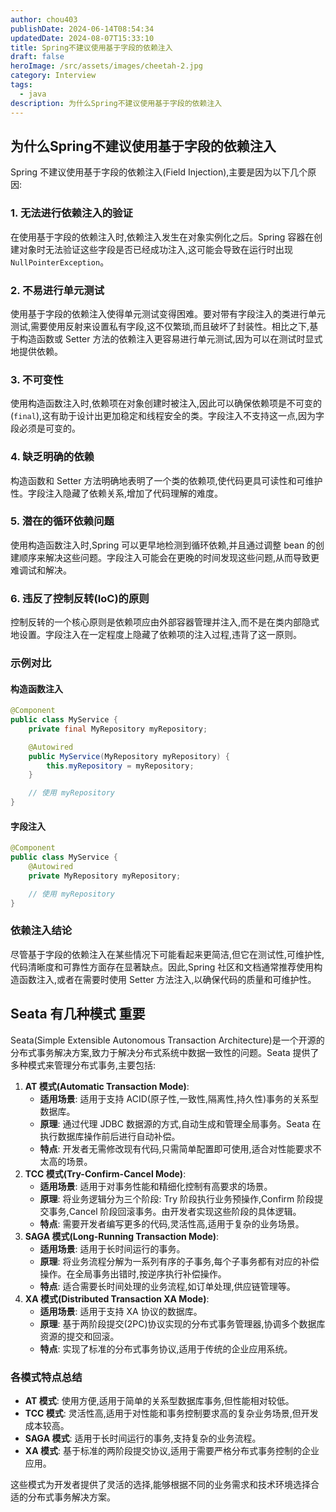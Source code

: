 ```yaml
---
author: chou403
publishDate: 2024-06-14T08:54:34
updatedDate: 2024-08-07T15:33:10
title: Spring不建议使用基于字段的依赖注入
draft: false
heroImage: /src/assets/images/cheetah-2.jpg
category: Interview
tags:
  - java
description: 为什么Spring不建议使用基于字段的依赖注入
---
```


## 为什么Spring不建议使用基于字段的依赖注入

Spring 不建议使用基于字段的依赖注入(Field Injection),主要是因为以下几个原因:

### 1. **无法进行依赖注入的验证**

在使用基于字段的依赖注入时,依赖注入发生在对象实例化之后。Spring 容器在创建对象时无法验证这些字段是否已经成功注入,这可能会导致在运行时出现 `NullPointerException`。

### 2. **不易进行单元测试**

使用基于字段的依赖注入使得单元测试变得困难。要对带有字段注入的类进行单元测试,需要使用反射来设置私有字段,这不仅繁琐,而且破坏了封装性。相比之下,基于构造函数或 Setter 方法的依赖注入更容易进行单元测试,因为可以在测试时显式地提供依赖。

### 3. **不可变性**

使用构造函数注入时,依赖项在对象创建时被注入,因此可以确保依赖项是不可变的(`final`),这有助于设计出更加稳定和线程安全的类。字段注入不支持这一点,因为字段必须是可变的。

### 4. **缺乏明确的依赖**

构造函数和 Setter 方法明确地表明了一个类的依赖项,使代码更具可读性和可维护性。字段注入隐藏了依赖关系,增加了代码理解的难度。

### 5. **潜在的循环依赖问题**

使用构造函数注入时,Spring 可以更早地检测到循环依赖,并且通过调整 bean 的创建顺序来解决这些问题。字段注入可能会在更晚的时间发现这些问题,从而导致更难调试和解决。

### 6. **违反了控制反转(IoC)的原则**

控制反转的一个核心原则是依赖项应由外部容器管理并注入,而不是在类内部隐式地设置。字段注入在一定程度上隐藏了依赖项的注入过程,违背了这一原则。

### 示例对比

#### 构造函数注入

```java
@Component
public class MyService {
    private final MyRepository myRepository;

    @Autowired
    public MyService(MyRepository myRepository) {
        this.myRepository = myRepository;
    }

    // 使用 myRepository
}
```

#### 字段注入

```java
@Component
public class MyService {
    @Autowired
    private MyRepository myRepository;

    // 使用 myRepository
}
```

### 依赖注入结论

尽管基于字段的依赖注入在某些情况下可能看起来更简洁,但它在测试性,可维护性,代码清晰度和可靠性方面存在显著缺点。因此,Spring 社区和文档通常推荐使用构造函数注入,或者在需要时使用 Setter 方法注入,以确保代码的质量和可维护性。

## Seata 有几种模式 重要

Seata(Simple Extensible Autonomous Transaction Architecture)是一个开源的分布式事务解决方案,致力于解决分布式系统中数据一致性的问题。Seata 提供了多种模式来管理分布式事务,主要包括:

1. **AT 模式(Automatic Transaction Mode)**:
   - **适用场景**: 适用于支持 ACID(原子性,一致性,隔离性,持久性)事务的关系型数据库。
   - **原理**: 通过代理 JDBC 数据源的方式,自动生成和管理全局事务。Seata 在执行数据库操作前后进行自动补偿。
   - **特点**: 开发者无需修改现有代码,只需简单配置即可使用,适合对性能要求不太高的场景。
2. **TCC 模式(Try-Confirm-Cancel Mode)**:
   - **适用场景**: 适用于对事务性能和精细化控制有高要求的场景。
   - **原理**: 将业务逻辑分为三个阶段: Try 阶段执行业务预操作,Confirm 阶段提交事务,Cancel 阶段回滚事务。由开发者实现这些阶段的具体逻辑。
   - **特点**: 需要开发者编写更多的代码,灵活性高,适用于复杂的业务场景。
3. **SAGA 模式(Long-Running Transaction Mode)**:
   - **适用场景**: 适用于长时间运行的事务。
   - **原理**: 将业务流程分解为一系列有序的子事务,每个子事务都有对应的补偿操作。在全局事务出错时,按逆序执行补偿操作。
   - **特点**: 适合需要长时间处理的业务流程,如订单处理,供应链管理等。
4. **XA 模式(Distributed Transaction XA Mode)**:
   - **适用场景**: 适用于支持 XA 协议的数据库。
   - **原理**: 基于两阶段提交(2PC)协议实现的分布式事务管理器,协调多个数据库资源的提交和回滚。
   - **特点**: 实现了标准的分布式事务协议,适用于传统的企业应用系统。

### 各模式特点总结

- **AT 模式**: 使用方便,适用于简单的关系型数据库事务,但性能相对较低。
- **TCC 模式**: 灵活性高,适用于对性能和事务控制要求高的复杂业务场景,但开发成本较高。
- **SAGA 模式**: 适用于长时间运行的事务,支持复杂的业务流程。
- **XA 模式**: 基于标准的两阶段提交协议,适用于需要严格分布式事务控制的企业应用。

这些模式为开发者提供了灵活的选择,能够根据不同的业务需求和技术环境选择合适的分布式事务解决方案。
